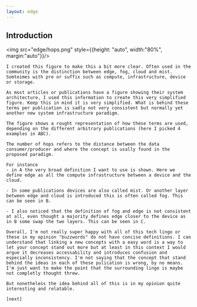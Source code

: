 ```yaml
---
layout: edge
---
```


## Introduction

<img src="edge/hops.png" style={{height: "auto", width:"80%", margin:"auto"}}/>

<Navbar sections={false} />

<Note>

    I created this figure to make this a bit more clear. Often used in the community is the distinction between edge, fog, cloud and mist. Somteimes with pre or suffix such as compute, infrastructure, device or storage.

    As most articles or publications have a figure showing their system architecture, I used this information to create this very simplified figure. Keep this in mind it is very simplified. What is behind these terms per publication is sadly not very consistent but normally yet another new system infrastructure paradigm.

    The figure shows a rought representation of how these terms are used, depending on the different arbitrary publications (here I picked 4 examples in ABC).
    
    The number of hops refers to the distance between the data consumer/producer and where the concept is usally found in the proposed paradigm.

    For instance 
    - in A the very broad definition I want to use is shown. Here we define edge as all the compute infrastructure between a device and the cloud.

    - In some publications devices are also called mist. Or another layer between edge and cloud is introduced this is often called fog. This can be seen in B.

    - I also noticed that the definition of fog and edge is not consistent at all, even thought a majority defines edge closer to the device as in B some swap the two layers. This can be seen in C.

    Overall, I'm not really super happy with all of this tech lingo or these in my opinion "buzzwords" do not have concise definitions. I can understand that linking a new concepts with a easy word is a way to let your concept stand out more but at least in this context I would argue it decreases accessability and introduces confusion and especially inconsistency. I'm not saying that the concept that stand behind the ideas in each of these pulication is wrong, by no means. I'm just want to make the point that the surrounding lingo is maybe not completly thought threw.

    But nonetheless the idea behind all of this is in my opinion quite interesting and relatable.

    [next]

</Note>
